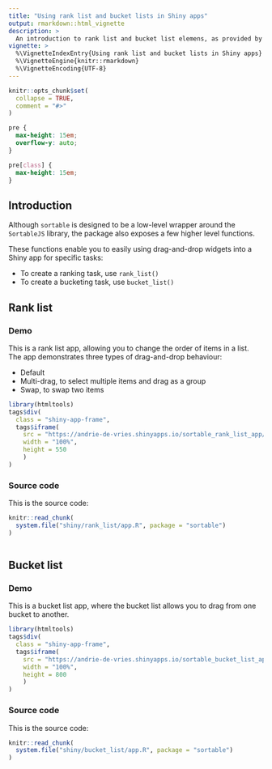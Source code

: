 ```yaml
---
title: "Using rank list and bucket lists in Shiny apps"
output: rmarkdown::html_vignette
description: >
  An introduction to rank list and bucket list elemens, as provided by the `sortable` package.  A rank list allows you to rank items by drag-and-drop, and a bucket list lets you drag items between linked rank lists.
vignette: >
  %\VignetteIndexEntry{Using rank list and bucket lists in Shiny apps}
  %\VignetteEngine{knitr::rmarkdown}
  %\VignetteEncoding{UTF-8}
---
```


```r
knitr::opts_chunk$set(
  collapse = TRUE,
  comment = "#>"
)
```


```css
pre {
  max-height: 15em;
  overflow-y: auto;
}

pre[class] {
  max-height: 15em;
}
```


## Introduction

Although `sortable` is designed to be a low-level wrapper around the `SortableJS` library, the package also exposes a few higher level functions.

These functions enable you to easily using drag-and-drop widgets into a Shiny app for specific tasks:

* To create a ranking task, use `rank_list()`
* To create a bucketing task, use `bucket_list()`

## Rank list

### Demo

This is a rank list app, allowing you to change the order of items in a list.  The app demonstrates three types of drag-and-drop behaviour:

* Default
* Multi-drag, to select multiple items and drag as a group
* Swap, to swap two items


```r
library(htmltools)
tags$div(
  class = "shiny-app-frame",
  tags$iframe(
    src = "https://andrie-de-vries.shinyapps.io/sortable_rank_list_app/",
    width = "100%",
    height = 550
    )
)
```

### Source code

This is the source code:

```r
knitr::read_chunk(
  system.file("shiny/rank_list/app.R", package = "sortable")
)
```


```r
```


## Bucket list

### Demo

This is a bucket list app, where the bucket list allows you to drag from one bucket to another.


```r
library(htmltools)
tags$div(
  class = "shiny-app-frame",
  tags$iframe(
    src = "https://andrie-de-vries.shinyapps.io/sortable_bucket_list_app/",
    width = "100%",
    height = 800
    )
)
```


### Source code

This is the source code:

```r
knitr::read_chunk(
  system.file("shiny/bucket_list/app.R", package = "sortable")
)
```


```r
```

